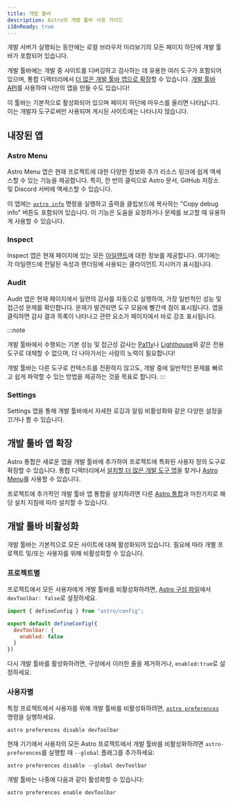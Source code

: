 ```yaml
---
title: 개발 툴바
description: Astro의 개발 툴바 사용 가이드
i18nReady: true
---
```


개발 서버가 실행되는 동안에는 로컬 브라우저 미리보기의 모든 페이지 하단에 개발 툴바가 포함되어 있습니다.

개발 툴바에는 개발 중 사이트를 디버깅하고 검사하는 데 유용한 여러 도구가 포함되어 있으며, 통합 디렉터리에서 [더 많은 개발 툴바 앱으로 확장](#개발-툴바-앱-확장)할 수 있습니다. [개발 툴바 API](/ko/reference/dev-toolbar-app-reference/)를 사용하여 나만의 앱을 만들 수도 있습니다!

이 툴바는 기본적으로 활성화되어 있으며 페이지 하단에 마우스를 올리면 나타납니다. 이는 개발자 도구로써만 사용되며 게시된 사이트에는 나타나지 않습니다.

## 내장된 앱

### Astro Menu

Astro Menu 앱은 현재 프로젝트에 대한 다양한 정보와 추가 리소스 링크에 쉽게 액세스할 수 있는 기능을 제공합니다. 특히, 한 번의 클릭으로 Astro 문서, GitHub 저장소 및 Discord 서버에 액세스할 수 있습니다.

이 앱에는 [`astro info`](/ko/reference/cli-reference/#astro-info) 명령을 실행하고 출력을 클립보드에 복사하는 "Copy debug info" 버튼도 포함되어 있습니다. 이 기능은 도움을 요청하거나 문제를 보고할 때 유용하게 사용할 수 있습니다.

### Inspect

Inspect 앱은 현재 페이지에 있는 모든 [아일랜드](/ko/concepts/islands/)에 대한 정보를 제공합니다. 여기에는 각 아일랜드에 전달된 속성과 렌더링에 사용되는 클라이언트 지시어가 표시됩니다.

### Audit

Audit 앱은 현재 페이지에서 일련의 감사를 자동으로 실행하여, 가장 일반적인 성능 및 접근성 문제를 확인합니다. 문제가 발견되면 도구 모음에 빨간색 점이 표시됩니다. 앱을 클릭하면 감사 결과 목록이 나타나고 관련 요소가 페이지에서 바로 강조 표시됩니다.

:::note

개발 툴바에서 수행되는 기본 성능 및 접근성 감사는 [Pa11y](https://pa11y.org/)나 [Lighthouse](https://developers.google.com/web/tools/lighthouse)와 같은 전용 도구로 대체할 수 없으며, 더 나아가서는 사람의 노력이 필요합니다!

개발 툴바는 다른 도구로 컨텍스트를 전환하지 않고도, 개발 중에 일반적인 문제를 빠르고 쉽게 파악할 수 있는 방법을 제공하는 것을 목표로 합니다.
:::

### Settings

Settings 앱을 통해 개발 툴바에서 자세한 로깅과 알림 비활성화와 같은 다양한 설정을 끄거나 켤 수 있습니다.

## 개발 툴바 앱 확장

Astro 통합은 새로운 앱을 개발 툴바에 추가하여 프로젝트에 특화된 사용자 정의 도구로 확장할 수 있습니다. 통합 디렉터리에서 [설치할 더 많은 개발 도구 앱](https://astro.build/integrations/?search=&categories%5B%5D=toolbar)을 찾거나 [Astro Menu](#astro-menu)를 사용할 수 있습니다.

프로젝트에 추가적인 개발 툴바 앱 통합을 설치하려면 다른 [Astro 통합](/ko/guides/integrations-guide/)과 마찬가지로 해당 설치 지침에 따라 설치할 수 있습니다.

## 개발 툴바 비활성화

개발 툴바는 기본적으로 모든 사이트에 대해 활성화되어 있습니다. 필요에 따라 개별 프로젝트 및/또는 사용자를 위해 비활성화할 수 있습니다.

### 프로젝트별

프로젝트에서 모든 사용자에게 개발 툴바를 비활성화하려면, [Astro 구성 파일](/ko/reference/configuration-reference/#devtoolbarenabled)에서 `devToolbar: false`로 설정하세요.

```js title="astro.config.mjs" ins={4-6}
import { defineConfig } from "astro/config";

export default defineConfig({
  devToolbar: {
    enabled: false
  }
})
```

다시 개발 툴바를 활성화하려면, 구성에서 이러한 줄을 제거하거나, `enabled:true`로 설정하세요.

### 사용자별

특정 프로젝트에서 사용자를 위해 개발 툴바를 비활성화하려면, [`astro preferences`](/ko/reference/cli-reference/#astro-preferences) 명령을 실행하세요.

```shell
astro preferences disable devToolbar
```

현재 기기에서 사용자의 모든 Astro 프로젝트에서 개발 툴바를 비활성화하려면 `astro-preferences`를 실행할 때 `--global` 플래그를 추가하세요:

```shell
astro preferences disable --global devToolbar
```

개발 툴바는 나중에 다음과 같이 활성화할 수 있습니다:

```shell
astro preferences enable devToolbar
```
